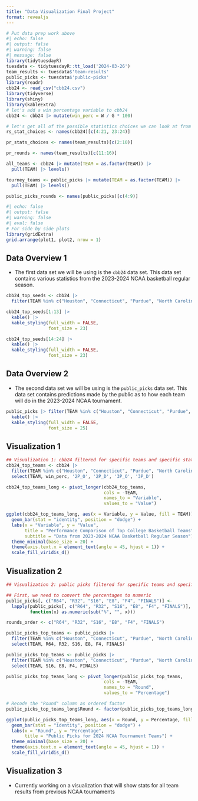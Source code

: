 ```yaml
---
title: "Data Visualization Final Project"
format: revealjs
---
```


```r
# Put data prep work above
#| echo: false
#| output: false
#| warning: false
#| message: false
library(tidytuesdayR)
tuesdata <- tidytuesdayR::tt_load('2024-03-26')
team_results <- tuesdata$'team-results'
public_picks <- tuesdata$'public-picks'
library(readr)
cbb24 <- read_csv("cbb24.csv")
library(tidyverse)
library(shiny)
library(kableExtra)
# let's add a win percentage variable to cbb24
cbb24 <- cbb24 |> mutate(win_perc = W / G * 100)

# let's get all of the possible statistics choices we can look at from cbb24 (as a vector)
rs_stat_choices <- names(cbb24)[c(4:21, 23:24)]

pr_stats_choices <- names(team_results)[c(2:10)]

pr_rounds <- names(team_results)[c(11:16)]

all_teams <- cbb24 |> mutate(TEAM = as.factor(TEAM)) |>
  pull(TEAM) |> levels()

tourney_teams <- public_picks |> mutate(TEAM = as.factor(TEAM)) |>
  pull(TEAM) |> levels()

public_picks_rounds <- names(public_picks)[c(4:9)]
```

```r
#| echo: false
#| output: false
#| warning: false
#| eval: false
# For side by side plots
library(gridExtra)
grid.arrange(plot1, plot2, nrow = 1)
```


## Data Overview 1

  * The first data set we will be using is the `cbb24` data set. This data set contains various statistics from the 2023-2024 NCAA basketball regular season.
  
```r
cbb24_top_seeds <- cbb24 |> 
  filter(TEAM %in% c("Houston", "Connecticut", "Purdue", "North Carolina"))

cbb24_top_seeds[1:13] |>
  kable() |>
  kable_styling(full_width = FALSE,
                font_size = 23)

cbb24_top_seeds[14:24] |>
  kable() |>
  kable_styling(full_width = FALSE,
                font_size = 23)
```

## Data Overview 2

  * The second data set we will be using is the `public_picks` data set. This data set contains predictions made by the public as to how each team will do in the 2023-2024 NCAA tournament.
  
```r
public_picks |> filter(TEAM %in% c("Houston", "Connecticut", "Purdue", "North Carolina")) |>
  kable() |>
  kable_styling(full_width = FALSE,
                font_size = 25)
```

## Visualization 1

```r
## Visualization 1: cbb24 filtered for specific teams and specific stats
cbb24_top_teams <- cbb24 |> 
  filter(TEAM %in% c("Houston", "Connecticut", "Purdue", "North Carolina")) |>
  select(TEAM, win_perc, '2P_O', '2P_D', '3P_O', '3P_D')

cbb24_top_teams_long <- pivot_longer(cbb24_top_teams, 
                                     cols = -TEAM, 
                                     names_to = "Variable", 
                                     values_to = "Value")

ggplot(cbb24_top_teams_long, aes(x = Variable, y = Value, fill = TEAM)) +
  geom_bar(stat = "identity", position = "dodge") +
  labs(x = "Variable", y = "Value",
       title = "Performance Comparison of Top College Basketball Teams",
       subtitle = "Data from 2023-2024 NCAA Basketball Regular Season") +
  theme_minimal(base_size = 20) +
  theme(axis.text.x = element_text(angle = 45, hjust = 1)) +
  scale_fill_viridis_d()
```

## Visualization 2

```r
## Visualization 2: public picks filtered for specific teams and specific stats

## First, we need to convert the percentages to numeric
public_picks[, c("R64", "R32", "S16", "E8", "F4", "FINALS")] <- 
  lapply(public_picks[, c("R64", "R32", "S16", "E8", "F4", "FINALS")], 
         function(x) as.numeric(sub("%", "", x)))

rounds_order <- c("R64", "R32", "S16", "E8", "F4", "FINALS")

public_picks_top_teams <- public_picks |> 
  filter(TEAM %in% c("Houston", "Connecticut", "Purdue", "North Carolina")) |>
  select(TEAM, R64, R32, S16, E8, F4, FINALS)

public_picks_top_teams <- public_picks |> 
  filter(TEAM %in% c("Houston", "Connecticut", "Purdue", "North Carolina")) |>
  select(TEAM, S16, E8, F4, FINALS)

public_picks_top_teams_long <- pivot_longer(public_picks_top_teams, 
                                     cols = -TEAM, 
                                     names_to = "Round", 
                                     values_to = "Percentage")

# Recode the "Round" column as ordered factor
public_picks_top_teams_long$Round <- factor(public_picks_top_teams_long$Round, levels = rounds_order)

ggplot(public_picks_top_teams_long, aes(x = Round, y = Percentage, fill = TEAM)) +
  geom_bar(stat = "identity", position = "dodge") +
  labs(x = "Round", y = "Percentage",
       title = "Public Picks for 2024 NCAA Tournament Teams") +
  theme_minimal(base_size = 20) +
  theme(axis.text.x = element_text(angle = 45, hjust = 1)) +
  scale_fill_viridis_d()
```

## Visualization 3

  * Currently working on a visualization that will show stats for all team results from previous NCAA tournaments
